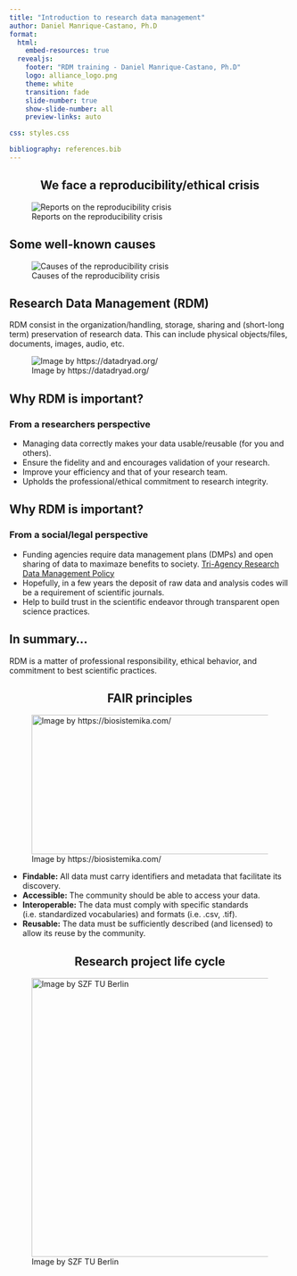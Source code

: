 ```yaml
---
title: "Introduction to research data management"
author: Daniel Manrique-Castano, Ph.D
format: 
  html:
    embed-resources: true
  revealjs:
    footer: "RDM training - Daniel Manrique-Castano, Ph.D"
    logo: alliance_logo.png
    theme: white
    transition: fade
    slide-number: true
    show-slide-number: all
    preview-links: auto

css: styles.css

bibliography: references.bib 
---
```


## We face a reproducibility/ethical crisis {style="text-align: center;"}

![Reports on the reproducibility crisis](images/crisis1.png){fig-align="center"}

## Some well-known causes

![Causes of the reproducibility crisis](images/crisis.png){fig-align="center"}

## Research Data Management (RDM)

RDM consist in the organization/handling, storage, sharing and (short-long term) preservation of research data. This can include physical objects/files, documents, images, audio, etc.

![Image by https://datadryad.org/](images/dataset-structure.jpg){fig-align="center"}

## Why RDM is important?

### From a researchers perspective

-   Managing data correctly makes your data usable/reusable (for you and others).
-   Ensure the fidelity and and encourages validation of your research.
-   Improve your efficiency and that of your research team.
-   Upholds the professional/ethical commitment to research integrity.

## Why RDM is important?

### From a social/legal perspective

-   Funding agencies require data management plans (DMPs) and open sharing of data to maximaze benefits to society. [Tri-Agency Research Data Management Policy](https://science.gc.ca/site/science/en/interagency-research-funding/policies-and-guidelines/research-data-management/tri-agency-research-data-management-policy-frequently-asked-questions)
-   Hopefully, in a few years the deposit of raw data and analysis codes will be a requirement of scientific journals.
-   Help to build trust in the scientific endeavor through transparent open science practices.

## In summary...

RDM is a matter of professional responsibility, ethical behavior, and commitment to best scientific practices.

## FAIR principles {style="text-align: center;"}

![Image by https://biosistemika.com/](images/FAIR_Principles.png){fig-align="center" width="500" height="250"}

::: r-fit-text
-   **Findable:** All data must carry identifiers and metadata that facilitate its discovery.
-   **Accessible:** The community should be able to access your data.
-   **Interoperable:** The data must comply with specific standards (i.e. standardized vocabularies) and formats (i.e. .csv, .tif).\
-   **Reusable:** The data must be sufficiently described (and licensed) to allow its reuse by the community.
:::

## Research project life cycle {style="text-align: center;"}

![Image by SZF TU Berlin](images/DataCycle.webp){fig-align="center" width="700" height="500"}
